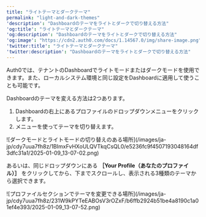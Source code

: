 ---
title: "ライトテーマとダークテーマ"
permalink: "light-and-dark-themes"
'description': "Dashboardのテーマをライトとダークで切り替える方法"
'og:title': "ライトテーマとダークテーマ"
'og:description': "Dashboardのテーマをライトとダークで切り替える方法"
'og:image': "https://cdn2.auth0.com/docs/1.14567.0/img/share-image.png"
'twitter:title': "ライトテーマとダークテーマ"
'twitter:description': "Dashboardのテーマをライトとダークで切り替える方法"
---

Auth0では、テナントのDashboardでライトモードまたはダークモードを使用できます。また、ローカルシステム環境と同じ設定をDashboardに適用して使うことも可能です。

Dashboardのテーマを変える方法は2つあります。

1. Dashboardの右上にあるプロファイルのドロップダウンメニューをクリックします。
2. メニューを使ってテーマを切り替えます。

<Frame>![ダークモードとライトモードの切り替えのある場所](/images/ja-jp/cdy7uua7fh8z/1BImxFvHXoULQVTkqCsQL0/e5236fc9f4507193048164df3dfc31a1/2025-01-09_13-07-02.png)</Frame>

あるいは、同じドロップダウンにある **［Your Profile（あなたのプロファイル）］** をクリックしてから、下までスクロールし、表示される3種類のテーマから選択できます。

<Frame>![プロファイルセクションでテーマを変更できる場所](/images/ja-jp/cdy7uua7fh8z/231W9kPYTeEABOsV3rOZxF/b6ffb2924b51be4a8190c1a01ef4e393/2025-01-09_13-07-52.png)</Frame>

